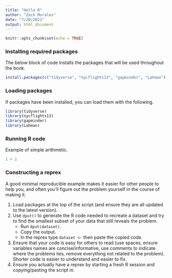 ```yaml
---
title: "Hello R"
author: "Zach Morales"
date: "7/20/2021"
output: html_document
---
```


```r
knitr::opts_chunk$set(echo = TRUE)
```

### Installing required packages

The below block of code installs the packages that will be used throughout the book.

```r
install.packages(c("tidyverse", "nycflights13", "gapminder", "Lahman"))
```

### Loading packages

If packages have been installed, you can load them with the following.

```r
library(tidyverse)
library(nycflights13)
library(gapminder)
library(Lahman)
```

### Running R code

Example of simple arithmetic.

```r
1 + 2
```

### Constructing a reprex

A good minimal reproducible example makes it easier for other people to help you, and often you'll figure out the problem yourself in the course of making it.

1. Load packages at the top of the script (and ensure they are all updated to the latest version).
2. Use `dput()` to generate the R code needed to recreate a dataset and try to find the smallest subset of your data that still reveals the problem.
    + Run `dput(dataset)`.
    + Copy the output.
    + In the reprex type `dataset <- ` then paste the copied code.
3. Ensure that your code is easy for others to read (use spaces, ensure variables names are concise/informative, use comments to indicate where the problems lies, remove everything not related to the problem). Shorter code is easier to understand and easier to fix.
4. Ensure you actually have a reprex by starting a fresh R session and copying/pasting the script in.